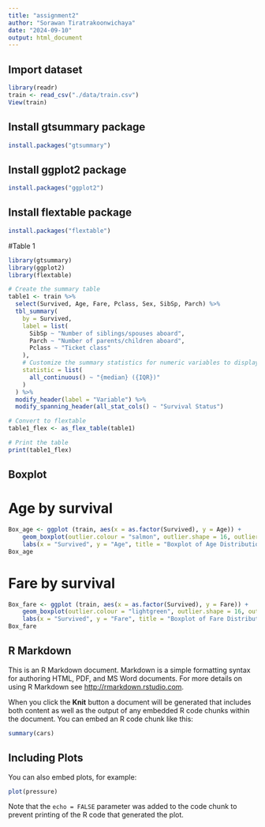 ---
title: "assignment2"
author: "Sorawan Tiratrakoonwichaya"
date: "2024-09-10"
output: html_document
---

## Import dataset

```{r}

library(readr)
train <- read_csv("./data/train.csv")
View(train)

```

## Install gtsummary package

```{r}

install.packages("gtsummary")

```

## Install ggplot2 package

```{r}

install.packages("ggplot2")  

```

## Install flextable package

```{r}

install.packages("flextable")

```


#Table 1

```{r}

library(gtsummary)
library(ggplot2)
library(flextable)

# Create the summary table 
table1 <- train %>%
  select(Survived, Age, Fare, Pclass, Sex, SibSp, Parch) %>%
  tbl_summary(
    by = Survived,
    label = list(
      SibSp ~ "Number of siblings/spouses aboard", 
      Parch ~ "Number of parents/children aboard",
      Pclass ~ "Ticket class"
    ),
    # Customize the summary statistics for numeric variables to display IQR as (Q1, Q3)
    statistic = list(
      all_continuous() ~ "{median} ({IQR})"
    )
  ) %>%
  modify_header(label = "Variable") %>%
  modify_spanning_header(all_stat_cols() ~ "Survival Status")

# Convert to flextable
table1_flex <- as_flex_table(table1)

# Print the table
print(table1_flex)
```


## Boxplot
# Age by survival
```{r}

Box_age <- ggplot (train, aes(x = as.factor(Survived), y = Age)) +
    geom_boxplot(outlier.colour = "salmon", outlier.shape = 16, outlier.size = 3) +
    labs(x = "Survived", y = "Age", title = "Boxplot of Age Distribution by Survival Status with Outliers")
Box_age

```

# Fare by survival

```{r}

Box_fare <- ggplot (train, aes(x = as.factor(Survived), y = Fare)) +
    geom_boxplot(outlier.colour = "lightgreen", outlier.shape = 16, outlier.size = 3) +
    labs(x = "Survived", y = "Fare", title = "Boxplot of Fare Distribution by Survival Status with Outliers")
Box_fare

```



## R Markdown

This is an R Markdown document. Markdown is a simple formatting syntax for authoring HTML, PDF, and MS Word documents. For more details on using R Markdown see <http://rmarkdown.rstudio.com>.

When you click the **Knit** button a document will be generated that includes both content as well as the output of any embedded R code chunks within the document. You can embed an R code chunk like this:

```{r cars}
summary(cars)
```

## Including Plots

You can also embed plots, for example:

```{r pressure, echo=FALSE}
plot(pressure)
```

Note that the `echo = FALSE` parameter was added to the code chunk to prevent printing of the R code that generated the plot.
